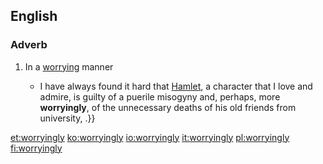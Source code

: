 ==English==

===Adverb===
{{en-adv}}

# In a [[worrying]] manner
#* {{quote-news|author=Simon Russell Beale|authorlink=Simon Russell Beale|title=Why Shakespeare always says something new: As the 450th anniversary of Shakespeare's birth approaches, the great Shakespearean actor Simon Russell Beale explains his secrets &#91;print version: The king and I&#93;|url=http://www.telegraph.co.uk/culture/theatre/william-shakespeare/10744778/Why-Shakespeare-always-says-something-new.html|work={{w|The Daily Telegraph}} (Review)|location=London|date=12 April 2014|page=R7|passage={{...}} I have always found it hard that [[w:Prince Hamlet|Hamlet]], a character that I love and admire, is guilty of a puerile misogyny and, perhaps, more '''worryingly''', of the unnecessary deaths of his old friends from university, {{w|Rosencrantz and Guildenstern}}.}}

[[et:worryingly]]
[[ko:worryingly]]
[[io:worryingly]]
[[it:worryingly]]
[[pl:worryingly]]
[[fi:worryingly]]